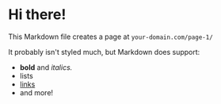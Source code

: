 
<Layout title="home">

# Hi there!

This Markdown file creates a page at `your-domain.com/page-1/`

It probably isn't styled much, but Markdown does support:

- **bold** and _italics._
- lists
- [links](https://astro.build)
- and more!

<Link design='button' href='mailto:kazuki.kujira@gmail.com' text='contact me' />

</Layout>
